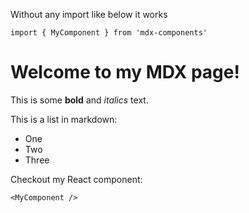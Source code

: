 Without any import like below it works

```
import { MyComponent } from 'mdx-components'
```

# Welcome to my MDX page!
 
This is some **bold** and _italics_ text.
 
This is a list in markdown:
 
- One
- Two
- Three
 
Checkout my React component:

```
<MyComponent /> 
```
 
